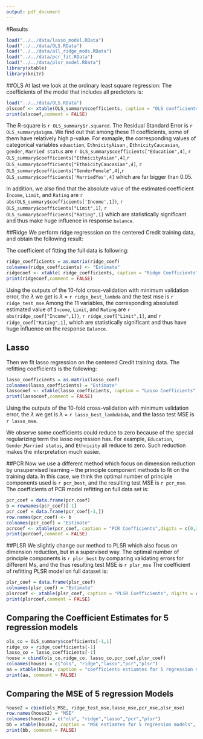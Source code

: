 ```yaml
---
output: pdf_document
---
```


#Results

```r
load("../../data/lasso_model.RData")
load("../../data/OLS.RData")
load("../../data/all_ridge_mods.RData")
load("../../data/pcr_fit.RData")
load("../../data/plsr_model.RData")
library(xtable)
library(knitr)

```


##OLS
At last we look at the ordinary least square regression:
The coefficients of the model that includes all predictors is:
```r
load("../../data/OLS.RData")
olscoef <- xtable(OLS_summary$coefficients, caption = "OLS coefficients",digits = c(0,3,3,3,3))
print(olscoef,comment = FALSE)
```
The R-square is `r OLS_summary$r.squared`. The Residual Standard Error is `r OLS_summary$sigma`. We find out that among these 11 coefficients, some of them have relatively high p-value. For exmaple, the corresponding values of categorical variables `eduaction`, `EthnicityAisan` , `EthnicityCaucasian`, `gender`, `Married status` are `r OLS_summary$coefficients["Education",4]`, `r OLS_summary$coefficients["EthnicityAsian",4]`,`r OLS_summary$coefficients["EthnicityCaucasian",4]`, `r OLS_summary$coefficients["GenderFemale",4]`,`r OLS_summary$coefficients['MarriedYes',4]` which are far bigger than 0.05. 

In addition, we also find that the absolute value of the estimated coefficient `Income`, `Limit`, and `Rating` are `r abs(OLS_summary$coefficients['Income',1])`, `r OLS_summary$coefficients["Limit",1]`, `r OLS_summary$coefficients["Rating",1]` which are statistically significant and thus make huge influence in response `balance`.

##Ridge
We perform ridge regresssion on the centered Credit training data, and obtain the following result:

The coefficient of fitting the full data is following:

```r
ridge_coefficients = as.matrix(ridge_coef)
colnames(ridge_coefficients) <- "Estimate"
ridgecoef <- xtable( ridge_coefficients, caption = "Ridge Coefficients", digits = c(0,3))
print(ridgecoef,comment = FALSE)
```

Using the outputs of the 10-fold cross-validation with minimum validation error, the $\lambda$ we get is $\lambda$ = `r ridge_best_lambda` and the test mse is `r ridge_test_mse`.Among the 11 variables, the corresponding absoluted estimated value of `Income`, `Limit`, and `Rating` are `r abs(ridge_coef["Income",1])`, `r ridge_coef["Limit",1]`, and `r ridge_coef["Rating",1]`, which are statistically significant and thus have huge influence on the response `Balance`.



## Lasso
Then we fit lasso regression on the centered Credit training data.
The refitting coefficients is the following:

```r
lasso_coefficients = as.matrix(lasso_coef)
colnames(lasso_coefficients) = "Estimate"
lassocoef <- xtable(lasso_coefficients, caption = "Lasso Coefficients", digits = c(0,3))
print(lassocoef,comment = FALSE)
```

Using the outputs of the 10-fold cross-validation with minimum validation error, the $\lambda$ we get is $\lambda$ = `r lasso_best_lambdabda`, and the lasso test MSE is `r lasso_mse`.

We observe some coefficients could reduce to zero because of the special regularizing term the lasso regression has. For example, `Education`, `Gender`,`Married status`, and `Ethnicity` all reduce to zero. Such reduction makes the interpretation much easier. 


##PCR
Now we use a different method which focus on dimension reduction by unsupervised learning -- the principle component methods to fit on the training data. In this case, we think the optimal number of principle components used is `r pcr_best`, and the resulting test MSE is `r pcr_mse`.
The coefficients of PCR model refitting on full data set is:
```r
pcr_coef = data.frame(pcr.coef)
b = rownames(pcr_coef)[-1]
pcr_coef = data.frame(pcr_coef[-1,])
row.names(pcr_coef) <- b
colnames(pcr_coef) = "Estimate"
pcrcoef <- xtable(pcr_coef, caption = "PCR Coefficients",digits = c(0,3))
print(pcrcoef,comment = FALSE)
```

##PLSR
We slightly change our method to PLSR which also focus on dimension reduction, but in a supervised way. The optimal number of principle components is `r plsr_best` by comparing validating errors for different Ms, and the thus resulting test MSE is `r plsr_mse`
The coefficient of refitting PLSR model on full dataset is:
```r
plsr_coef = data.frame(plsr_coef)
colnames(plsr_coef) = "Estimate"
plsrcoef <- xtable(plsr_coef, caption = "PLSR Coefficients", digits = c(0,3))
print(plsrcoef,comment = FALSE)
```

## Comparing the Coefficient Estimates for 5 regression models
```r
ols_co = OLS_summary$coefficients[-1,1]
ridge_co = ridge_coefficients[-1]
lasso_co = lasso_coefficients[-1]
house = cbind(ols_co,ridge_co, lasso_co,pcr_coef,plsr_coef)
colnames(house) = c("ols", "ridge","lasso","pcr","plsr")
aa = xtable(house, caption = "coefficients estiamtes for 5 regression models", digits = c(0,3,3,3,3,3))
print(aa, comment = FALSE)
```


## Comparing the MSE of 5 regression Models

```r
house2 = cbind(ols_MSE, ridge_test_mse,lasso_mse,pcr_mse,plsr_mse)
row.names(house2) = "MSE"
colnames(house2) = c("ols", "ridge","lasso","pcr","plsr")
bb = xtable(house2, caption = "MSE estiamtes for 5 regression models", digits = c(0,3,3,3,3,3))
print(bb, comment = FALSE)
```
